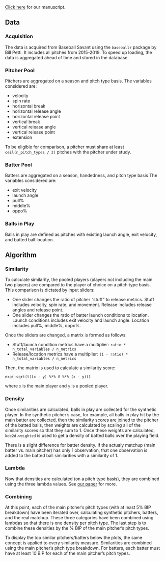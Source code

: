 [Click here](https://publish.illinois.edu/danieleck/files/2020/05/spray.pdf) for our manuscript.

## Data

### Acquisition
The data is acquired from Baseball Savant using the `baseballr` package by Bill Petti. It includes all pitches from 2015-2019.
To speed up loading, the data is aggregated ahead of time and stored in the database.

### Pitcher Pool
Pitchers are aggregated on a season and pitch type basis. The variables considered are:

* velocity
* spin rate
* horizontal break
* horizontal release angle
* horizontal release point
* vertical break
* vertical release angle
* vertical release point
* extension

To be eligible for comparison, a pitcher must share at least `ceil(n_pitch_types / 2)` pitches with the pitcher under study.

### Batter Pool
Batters are aggregated on a season, handedness, and pitch type basis The variables considered are:

* exit velocity
* launch angle
* pull%
* middle%
* oppo%

### Balls in Play
Balls in play are defined as pitches with existing launch angle, exit velocity, and batted ball location.

## Algorithm

### Similarity
To calculate similarity, the pooled players (players not including the main two players) are compared to the player of choice on a pitch type basis. This comparison is dictated by input sliders:

* One slider changes the ratio of pitcher "stuff" to release metrics. Stuff includes velocity, spin rate, and movement. Release includes release angles and release point.
* One slider changes the ratio of batter launch conditions to location. Launch conditions includes exit velocity and launch angle. Location includes pull%, middle%, oppo%.

Once the sliders are changed, a matrix is formed as follows:

* Stuff/launch condition metrics have a multiplier: `ratio * n_total_variables / n_metrics`
* Release/location metrics have a multiplier: `(1 - ratio) * n_total_variables / n_metrics`

Then, the matrix is used to calculate a similarity score:

`exp(-sqrt(t((x - y) %*% V %*% (x - y)))`

where `x` is the main player and `y` is a pooled player.

### Density
Once similarities are calculated, balls in play are collected for the synthetic player. In the synthetic pitcher's case, for example, all balls in play hit by the main batter are collected, then the similarity scores are joined to the pitcher of the batted balls, then weights are calculated by scaling all of the similarity scores so that they sum to 1. Once these weights are calculated, `kde2d.weighted` is used to get a density of batted balls over the playing field.

There is a slight difference for batter density. If the actualy matchup (main batter vs. main pitcher) has only 1 observation, that one observation is added to the batted ball similarities with a similarity of 1.

### Lambda
Now that densities are calculated (on a pitch type basis), they are combined using the three lambda values. See [our paper](https://publish.illinois.edu/danieleck/files/2020/05/spray.pdf) for more.

### Combining
At this point, each of the main pitcher's pitch types (with at least 5% BIP breakdown) have been iterated over, calculating synthetic pitchers, batters, and the real matchup. These three categories have been combined using lambdas so that there is one density per pitch type. The last step is to combine these densities by the % BIP of the main pitcher's pitch types.

To display the top similar pitchers/batters below the plots, the same concept is applied to every similarity measure. Similarities are combined using the main pitcher's pitch type breakdown. For batters, each batter must have at least 10 BIP for each of the main pitcher's pitch types.














